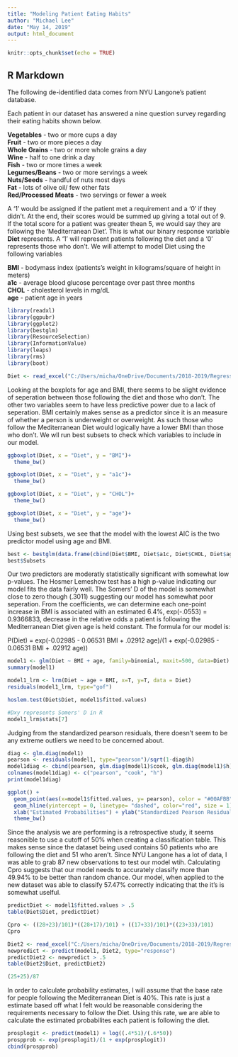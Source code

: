 ---
title: "Modeling Patient Eating Habits"
author: "Michael Lee"
date: "May 14, 2019"
output: html_document
---

```{r setup, include=FALSE}
knitr::opts_chunk$set(echo = TRUE)
```

## R Markdown

The following de-identified data comes from NYU Langone's patient database. 

Each patient in our dataset has answered a nine question survey regarding their eating habits shown below.

**Vegetables** - two or more cups a day  
**Fruit** - two or more pieces a day  
**Whole Grains** - two or more whole grains a day  
**Wine** - half to one drink a day  
**Fish** - two or more times a week  
**Legumes/Beans** - two or more servings a week  
**Nuts/Seeds** - handful of nuts most days  
**Fat** - lots of olive oil/ few other fats  
**Red/Processed Meats** - two servings or fewer a week  

A '1' would be assigned if the patient met a requirement and a '0' if they didn't. At the end, their scores would be summed up giving a total out of 9. If the total score for a patient was greater thean 5, we would say they are following the 'Mediterranean Diet'. This is what our binary response variable **Diet** represents. A '1' will represent patients following the diet and a '0' represents those who don't. We will attempt to model Diet using the following variables


**BMI** - bodymass index (patients's weight in kilograms/square of height in meters)  
**a1c** - average blood glucose percentage over past three months  
**CHOL** - cholesterol levels in mg/dL  
**age** - patient age in years


```{r, warning = FALSE, error = FALSE, message=FALSE}
library(readxl)
library(ggpubr)
library(ggplot2)
library(bestglm)
library(ResourceSelection)
library(InformationValue)
library(leaps)
library(rms)
library(boot)

Diet <- read_excel("C:/Users/micha/OneDrive/Documents/2018-2019/Regression/Diet.xlsx")
```

Looking at the boxplots for age and BMI, there seems to be slight evidence of seperation between those following the diet and those who don't. The other two variables seem to have less predictive power due to a lack of seperation. BMI certainly makes sense as a predictor since it is an measure of whether a person is underweight or overweight. As such those who follow the Mediterranean Diet would logically have a lower BMI than those who don't. We wll run best subsets to check which variables to include in our model.  

```{r}
ggboxplot(Diet, x = "Diet", y = "BMI")+
  theme_bw()
```


```{r}
ggboxplot(Diet, x = "Diet", y = "a1c")+
  theme_bw()
```

```{r}
ggboxplot(Diet, x = "Diet", y = "CHOL")+
  theme_bw()
```

```{r}
ggboxplot(Diet, x = "Diet", y = "age")+
  theme_bw()
```

Using best subsets, we see that the model with the lowest AIC is the two predictor model using age and BMI.  

```{r}
best <- bestglm(data.frame(cbind(Diet$BMI, Diet$a1c, Diet$CHOL, Diet$age),Diet$Diet), IC="AIC")
best$Subsets
```

Our two predictors are moderatly statistically significant with somewhat low p-values. The Hosmer Lemeshow test has a high p-value indicating our model fits the data fairly well. The Somers' D of the model is somewhat close to zero though (.3011)  suggesting our model has somewhat poor seperation. From the coefficients, we can determine each one-point increase in BMI is associated with an estimated 6.4%, exp(-.0553) = 0.9366833, decrease in the relative odds a patient is following the Mediterranean Diet given age is held constant. The formula for our model is:

P(Diet) = exp(-0.02985 - 0.06531 BMI + .02912 age)/(1 + exp(-0.02985 - 0.06531 BMI + .02912 age))


```{r}
model1 <- glm(Diet ~ BMI + age, family=binomial, maxit=500, data=Diet)
summary(model1)
```


```{r}
model1_lrm <- lrm(Diet ~ age + BMI, x=T, y=T, data = Diet)
residuals(model1_lrm, type="gof")
```


```{r}
hoslem.test(Diet$Diet, model1$fitted.values)
```


```{r}
#Dxy represents Somers' D in R
model1_lrm$stats[7]
```


Judging from the standardized pearson residuals, there doesn't seem to be any extreme outliers we need to be concerned about. 

```{r}
diag <- glm.diag(model1)
pearson <- residuals(model1, type="pearson")/sqrt(1-diag$h)
model1diag <- cbind(pearson, glm.diag(model1)$cook, glm.diag(model1)$h)
colnames(model1diag) <- c("pearson", "cook", "h")
print(model1diag)
```


```{r}
ggplot() + 
  geom_point(aes(x=model1$fitted.values, y= pearson), color = "#00AFBB", size = 1) +
  geom_hline(yintercept = 0, linetype= "dashed", color="red", size = 1) +
  xlab("Estimated Probabilities") + ylab("Standardized Pearson Residuals") +
  theme_bw()

```

Since the analysis we are performing is a retrospective study, it seems reasonible to use a cutoff of 50% when creating a classification table. This makes sense since the dataset being used contains 50 patients who are following the diet and 51 who aren't. Since NYU Langone has a lot of data, I was able to grab 87 new observations to test our model wtih. Calculating Cpro suggests that our model needs to accurately classify more than 49.94% to be better than random chance. Our model, when applied to the new dataset was able to classify 57.47% correctly indicating that the it's is somewhat uselful. 
```{r}
predictDiet <- model1$fitted.values > .5
table(Diet$Diet, predictDiet)

```


```{r}
Cpro <- ((28+23)/101)*((28+17)/101) + ((17+33)/101)*((23+33)/101)
Cpro
```

```{r}
Diet2 <- read_excel("C:/Users/micha/OneDrive/Documents/2018-2019/Regression/Diet.xlsx", sheet = 2)
newpredict <- predict(model1, Diet2, type="response")
predictDiet2 <- newpredict > .5
table(Diet2$Diet, predictDiet2)
```

```{r}
(25+25)/87
```



In order to calculate probability estimates, I will assume that the base rate for people following the Mediterranean Diet is 40%. This rate is just a estimate based off what I felt would be reasonable considering the requirements necessary to follow the Diet. Using this rate, we are able to calculate the estimated probabilites each patient is following the diet. 

```{r}
prosplogit <- predict(model1) + log((.4*51)/(.6*50))
prospprob <- exp(prosplogit)/(1 + exp(prosplogit))
cbind(prospprob)

```



